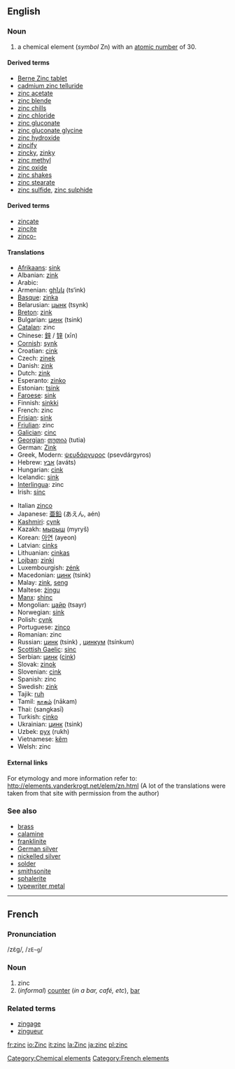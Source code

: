 ==English==
{{elements|Zn|copper|Cu|gallium|Ga}}

=== Noun ===
{{en-noun-unc}}
{{wikipedia}}

# a chemical element (''symbol'' Zn) with an [[atomic number]] of 30.

====Derived terms====
*[[w:Berne Zinc tablet|Berne Zinc tablet]]
*[[cadmium zinc telluride]]
*[[zinc acetate]]
*[[zinc blende]]
*[[zinc chills]]
*[[zinc chloride]]
*[[zinc gluconate]]
*[[zinc gluconate glycine]]
*[[zinc hydroxide]]
*[[zincify]]
*[[zincky]], [[zinky]]
*[[zinc methyl]]
*[[zinc oxide]]
*[[zinc shakes]]
*[[zinc stearate]]
*[[zinc sulfide]], [[zinc sulphide]]

====Derived terms====
*[[zincate]]
*[[zincite]]
*[[zinco-]]

==== Translations ====
{{top}}
*[[Afrikaans]]: [[sink#Afrikaans|sink]]
*Albanian: [[zink]]
*Arabic: {{ARchar|[[خارصين]]}} {{Unicode|(kharaʂí:n)}} {{m}}
*Armenian: [[ցինկ]] (ts‘ink)
*[[Basque]]: [[zinka]]
*Belarusian: [[цынк]] (tsynk) {{m}}
*[[Breton]]: [[zink]] {{m}}
*Bulgarian: [[цинк]] (tsink) {{m}}
*[[Catalan]]: zinc
*Chinese: [[鋅]] / [[锌]] (xīn)
*[[Cornish]]: [[synk]]
*Croatian: [[cink]]
*Czech: [[zinek]]
*Danish: [[zink]]
*Dutch: [[zink]] {{n}}
*Esperanto: [[zinko]]
*Estonian: [[tsink]]
*[[Faroese]]: [[sink#Faroese|sink]]
*Finnish: [[sinkki]]
*French: zinc {{m}}
*[[Frisian]]: [[sink#Frisian|sink]] {{n}}
*[[Friulian]]: zinc
*[[Galician]]: [[cinc]]
*[[Georgian]]: [[თუთია]] (tutia)
*German: [[Zink]] {{n}}
*Greek, Modern: [[ψευδάργυρος]] (psevdárgyros) {{m}}
*Hebrew: [[אבץ]] (aváts)
*Hungarian: [[cink]]
*Icelandic: [[sink#Icelandic|sink]]
*[[Interlingua]]: zinc
*Irish: [[sinc]]
{{mid}}
*Italian [[zinco]] {{m}}
*Japanese: [[亜鉛]] (あえん, aén)
*[[Kashmiri]]: [[cynk]]
*Kazakh: [[мырыш]] (myryš)
*Korean: [[아연]] (ayeon)
*Latvian: [[cinks]]
*Lithuanian: [[cinkas]]
*[[Lojban]]: [[zinki]]
*Luxembourgish: [[zénk]]
*Macedonian: [[цинк]] (tsink) {{m}}
*Malay: [[zink]], [[seng]]
*Maltese: [[żingu]]
*[[Manx]]: [[shinc]]
*Mongolian: [[цайр]] (tsayr)
*Norwegian: [[sink#Norwegian|sink]]
*Polish: [[cynk]] {{m}}
*Portuguese: [[zinco]] {{m}}
*Romanian: zinc {{n}}
*Russian: [[цинк]] (tsink) {{m}}, [[цинкум]] (tsínkum) {{m}}
*[[Scottish Gaelic]]: [[sinc]]
*Serbian: [[цинк]] ([[cink]]) {{m}}
*Slovak: [[zinok]]
*Slovenian: [[cink]]
*Spanish: zinc {{m}}
*Swedish: [[zink]]
*Tajik: [[ruh]]
*Tamil: [[நாகம்]] (nākam)
*Thai: {{THchar|[[สังกะสี]]}} (sangkasī)
*Turkish: [[çinko]]
*Ukrainian: [[цинк]] (tsink) {{m}}
*Uzbek: [[рух]] (rukh)
*Vietnamese: [[kẽm]]
*Welsh: zinc
{{bottom}}

====External links====
For etymology and more information refer to:
http://elements.vanderkrogt.net/elem/zn.html
(A lot of the translations were taken from that site with permission from the author)

===See also===
*[[brass]]
*[[calamine]]
*[[franklinite]]
*[[German silver]]
*[[nickelled silver]]
*[[solder]]
*[[smithsonite]]
*[[sphalerite]]
*[[typewriter metal]]


----

==French==
===Pronunciation===
/zɛ̃ɡ/, /<tt>zE~g</tt>/

===Noun===
{{fr-noun-reg|m}}

#zinc
#(''informal'') [[counter]] (''in a bar, café, etc''), [[bar]]

===Related terms===
*[[zingage]]
*[[zingueur]]

[[Category:Chemical elements]]
[[Category:French elements]]

[[fr:zinc]]
[[io:Zinc]]
[[it:zinc]]
[[la:Zinc]]
[[ja:zinc]]
[[pl:zinc]]